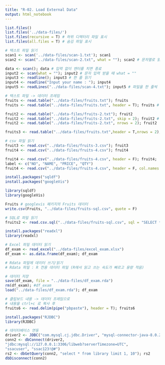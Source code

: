 ```yaml
---
title: "R-02. Load External Data"
output: html_notebook
---
```


```r
list.files()
list.files('../data-files/')
list.files(recursive = T) # 하위 디렉터리 파일 표시
list.files(all.files = T) # 숨김 파일 표시
```

```r
# 텍스트 파일 읽기
scan1 <- scan('../data-files/scan-1.txt'); scan1
scan2 <- scan("../data-files/scan-2.txt", what = ""); scan2 # 문자열로 읽어옴

data <- scan(); data # 입력 없이 엔터를 치면 종료
input2 <- scan(what = ""); input2 # 문자 입력 받을 때 what = ""
input3 <- readline(); input3 # 한 줄 읽기
input4 <- readline("Input your name : "); input4
input5 <- readLines("../data-files/scan-4.txt"); input5 # 파일을 한 줄씩 읽어서 벡터에 담음

# 텍스트 파일 -> 데이터 프레임
fruits <- read.table("../data-files/fruits.txt"); fruits
fruits <- read.table("../data-files/fruits.txt", header = T); fruits # 헤더를 첫 번째 행으로 인식

fruit2 <- read.table("../data-files/fruits-2.txt"); fruit2
fruit2 <- read.table("../data-files/fruits-2.txt", skip = 2); fruit2 # 두개를 건너 뛴다
fruit2 <- read.table("../data-files/fruits-2.txt", nrows = 2); fruit2

fruits3 <- read.table("../data-files/fruits.txt",header = T,nrows = 2); fruits3
```

```r
# csv 파일 읽기
fruit3 <- read.csv("../data-files/fruits-3.csv"); fruit3
fruit4 <- read.csv("../data-files/fruits-4.csv"); fruit4

fruit4 <- read.csv("../data-files/fruits-4.csv", header = F); fruit4;
label <- c("NO", "NAME", "PRICE", "QTY")
fruit4 <- read.csv("../data-files/fruits-4.csv", header = F, col.names = label); fruit4
```

```r
install.packages("sqldf")
install.packages("googleVis")

library(sqldf)
library(googleVis)
```


```r
Fruits # googlevis 패키지의 Fruits 데이터
write.csv(Fruits, "../data-files/fruits-sql.csv", quote = F)
```


```r
# SQL로 파일 읽기
fruits2 <- read.csv.sql("../data-files/fruits-sql.csv", sql = "SELECT * FROM file WHERE Year = 2008"); fruits2
```


```r
install.packages("readxl")
library(readxl)
```


```r
# Excel 파일 데이터 읽기
df_exam <- read_excel("../data-files/excel_exam.xlsx")
df_exam <- as.data.frame(df_exam); df_exam
```

```r
# Rdata 파일에 데이터 쓰기/읽기
# Rdata 파일 : R 전용 데이터 파일 (R에서 읽고 쓰는 속도가 빠르고 용량 적음)

# 데이터 저장
save(df_exam, file = "../data-files/df_exam.rda")
rm(df_exam); #df_exam
load("../data-files/df_exam.rda"); df_exam
```

```r
# 클립보드 내용 -> 데이터 프레임으로
# 내용을 ctrl+c 로 복사 후
fruits6 <- read.delim(pipe("pbpaste"), header = T); fruits6
```


```r
install.packages("RJDBC")
library(RJDBC)
```


```r
# 데이터베이스 연동
driver2 <- JDBC("com.mysql.cj.jdbc.Driver", "mysql-connector-java-8.0.23.jar", identifier.quote = "'")
conn2 <- dbConnect(driver2,
"jdbc:mysql://127.0.0.1:3306/libweb?serverTimezone=UTC",
"ssacuser", "ssac123!@#")
rs2 <- dbGetQuery(conn2, "select * from library limit 1, 10"); rs2
dbDisconnect(conn2)
```
